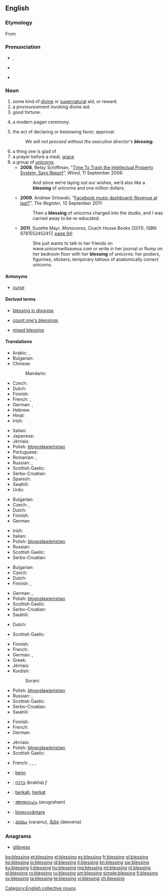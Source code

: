 ==English==

===Etymology===
From {{etyl|ang|en}} {{term|bletsung|lang=ang}}

===Pronunciation===
* {{IPA|/ˈbles.ɪŋ/}}, {{X-SAMPA|/"bles.IN/}}
* {{audio|en-us-blessing.ogg|Audio (US)}}

* {{rhymes|ɛsɪŋ}}

===Noun===
{{rfc}}
{{en-noun}}

# some kind of [[divine]] or [[supernatural]] aid, or reward.
# a pronouncement invoking divine aid.
# good fortune.
# {{context|paganism}} a modern pagan ceremony.
# the act of declaring or bestowing favor; approval.
#: ''We will not proceed without the executive director's '''blessing.'''''
# a thing one is glad of
# a prayer before a meal; [[grace]]
# a group of [[unicorns]].
#* '''2008''', Betsy Schiffman, "[http://www.wired.com/business/2008/09/should-we-trash/ Time To Trash the Intellectual Property System, Says Report]", ''Wired'', 11 September 2008:
#*: And since we’re laying out our wishes, we’d also like a '''blessing''' of unicorns and one million dollars.
#* '''2009''', Andrew Orlowski, "[http://www.theregister.co.uk/2011/09/13/facebook_music_and_tesco/ Facebook music dashboard: Revenue at last?]", ''The Register'', 13 September 2011:
#*: Then a '''blessing''' of unicorns charged into the studio, and I was carried away to be re-educated.
#* '''2011''', Suzette Mayr, ''Monoceros'', Coach House Books (2011), ISBN 9781552452417, [http://books.google.com/books?id=P1YCBTB6e3wC&pg=PA94&dq=%22blessing+of+unicorns%22 page 94]:
#*: She just wants to talk to her friends on www.unicornwillsaveus.com or write in her journal or flump on her bedroom floor with her '''blessing''' of unicorns: her posters, figurines, stickers, temporary tattoos of anatomically correct unicorns.

====Antonyms====
* [[curse]]

====Derived terms====
{{rel-top3|Terms derived from ''blessing''}}
* [[blessing in disguise]]
{{rel-mid3}}
* [[count one's blessings]]
{{rel-mid3}}
* [[mixed blessing]]
{{rel-bottom}}

====Translations====
{{trans-top|divine or supernatural aid or reward}}
* Arabic: {{t-|ar|بركة|f|tr=báraka}}, {{t-|ar|نعمة|f|tr=ná3ma}}
* Bulgarian: {{t-|bg|благословия|f}}
* Chinese:
*: Mandarin: {{t|cmn|祝福|tr=zhùfú|sc=Hani}}
* Czech: {{t-|cs|požehnání|n}}
* Dutch: {{t+|nl|zegen|f}}
* Finnish: {{t-|fi|siunaus}}
* French: {{t+|fr|bénédiction|f}}, {{t+|fr|grâce|f}}
* German: {{t+|de|Segen|m}}, {{t-|de|Segnung|f}}
* Hebrew: {{t+|he|ברכה|f|tr=brakha}}
* Hindi: {{t-|hi|आशीर्वाद|tr=āśīrvād|sc=Deva}}
* Irish: {{t-|ga|beannacht|f}}
{{trans-mid}}
* Italian: {{t+|it|benedizione}}
* Japanese: {{t+|ja|祝福|tr=しゅくふく, shukufuku}}
* Jèrriais: {{tø|roa-jer|bénédiction|f}}
* Polish: [[błogosławieństwo]] {{n}}
* Portuguese: {{t+|pt|bênção|f}}
* Romanian: {{t+|ro|binecuvântare|f}}, {{t+|ro|benedicțiune|f}}
* Russian: {{t+|ru|благословение|n|tr=blagoslovénije}}, {{t+|ru|милость|f|tr=mílost'}}
* Scottish Gaelic: {{t-|gd|beannachd|f}}
* Serbo-Croatian: {{t-|sh|blagoslov|m|alt=blȁgoslōv}}
* Spanish: {{t+|es|bendición|f}}
* Swahili: {{t+|sw|baraka}}
* Urdu: {{t-|ur|آشیرواد|tr=āśīrvād|sc=ur-Arab}}
{{trans-bottom}}

{{trans-top|pronouncement invoking divine aid}}
* Bulgarian: {{t-|bg|благословия|f}}
* Czech: {{t-|cs|požehnání|n}},  {{t-|cs|žehnání|n}}
* Dutch: {{t+|nl|zegening|f}}
* Finnish: {{t-|fi|siunaus}}
* German: {{t-|de|Segnen}}
{{trans-mid}}
* Irish: {{t-|ga|beannacht|f}}
* Italian: {{t+|it|benedizione}}
* Polish: [[błogosławieństwo]] {{n}}
* Russian: {{t+|ru|благословение|n|tr=blagoslovénije}}
* Scottish Gaelic: {{t-|gd|beannachd|f}}
* Serbo-Croatian: {{t-|sh|blagoslov|m|alt=blȁgoslōv}}
{{trans-bottom}}

{{trans-top|good fortune}}
* Bulgarian: {{t+|bg|благодат|m}}
* Czech: {{t-|cs|požehnání|n}}
* Dutch: {{t+|nl|zegen|f}}
* Finnish: {{t+|fi|onni}}, {{t+|fi|tuuri}}
{{trans-mid}}
* German: {{t+|de|Segen|m}}, {{t-|de|Segnung|f}}
* Polish: [[błogosławieństwo]] {{n}}
* Scottish Gaelic: {{t-|gd|beannachd|f}}
* Serbo-Croatian: {{t-|sh|blagoslov|m|alt=blȁgoslōv}}
* Swahili: {{t+|sw|baraka}}
{{trans-bottom}}

{{trans-top|(''paganism'') modern pagan ceremony}}
* Dutch: {{t+|nl|zegening|f}}
{{trans-mid}}
* Scottish Gaelic: {{t-|gd|beannachd|f}}
{{trans-bottom}}

{{trans-top|act of declaring, seeking or bestowing favor}}
* Finnish: {{t-|fi|siunaus}}
* French: {{t+|fr|bénédiction|f}}
* German: {{t-|de|Segnen|n}}, {{t-|de|Segnung|f}}
* Greek: {{t+|el|ευλογία|f|tr=evlogía|sc=Grek}}
* Jèrriais: {{tø|roa-jer|bénédiction|f}}
* Kurdish:
*: Sorani: {{t+|ku|خێر|tr=xêr|sc=ku-Arab}}
{{trans-mid}}
* Polish: [[błogosławieństwo]] {{n}}
* Russian: {{t+|ru|благословение|n|tr=blagoslovénije}}, {{t+|ru|молитва|f|tr=molítva}}
* Scottish Gaelic: {{t-|gd|beannachd|f}}
* Serbo-Croatian: {{t-|sh|blagoslov|m|alt=blȁgoslōv}}
* Swahili: {{t+|sw|baraka}}
{{trans-bottom}}

{{trans-top|thing one is glad of}}
* Finnish: {{t-|fi|ilonaihe}}
* French: {{t+|fr|bénédiction|f}}
* German: {{t+|de|Segen|m}}
{{trans-mid}}
* Jèrriais: {{tø|roa-jer|bénédiction|f}}
* Polish: [[błogosławieństwo]] {{n}}
* Scottish Gaelic: {{t-|gd|beannachd|f}}
{{trans-bottom}}

{{trans-see|prayer before a meal|grace}}

{{trans-top|group of unicorns}}
* French: {{t+|fr|troupeau|m}}, {{t+|fr|harde|f}}, {{t+|fr|horde|f}}, {{t+|fr|groupe|m}}
{{trans-mid}}
{{trans-bottom}}

{{checktrans-top}}
* {{ttbc|eo}}: [[beno]]
* {{ttbc|he}}: [[ברכה]] (brakha) ''f''
* {{ttbc|id}}: [[berkah]], [[berkat]]
* {{ttbc|ml}}: [[അനുഗ്രഹം]] (anugraham)
{{trans-mid}}
* {{ttbc|ro}}: [[binecuvântare]] {{f}}
* {{ttbc|te}}: [[వరము]] (varamu), [[దీవెన]] (deevena)
{{trans-bottom}}

===Anagrams===
* [[glibness#English|glibness]]

[[Category:English collective nouns]]

[[bg:blessing]]
[[et:blessing]]
[[el:blessing]]
[[es:blessing]]
[[fr:blessing]]
[[gl:blessing]]
[[ko:blessing]]
[[io:blessing]]
[[id:blessing]]
[[it:blessing]]
[[kn:blessing]]
[[sw:blessing]]
[[ku:blessing]]
[[li:blessing]]
[[hu:blessing]]
[[mg:blessing]]
[[ml:blessing]]
[[nl:blessing]]
[[pl:blessing]]
[[ro:blessing]]
[[ru:blessing]]
[[sm:blessing]]
[[simple:blessing]]
[[fi:blessing]]
[[sv:blessing]]
[[ta:blessing]]
[[te:blessing]]
[[vi:blessing]]
[[zh:blessing]]